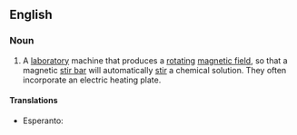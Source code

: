 ==English==
{{wikipedia}}

===Noun===
{{en-noun}}

# {{lb|en|chemistry}} A [[laboratory]] machine that produces a [[rotating]] [[magnetic field]], so that a magnetic [[stir bar]] will automatically [[stir]] a chemical solution. They often incorporate an electric heating plate.

====Translations====
{{trans-top|laboratory device}}
* Esperanto: {{t|eo|magneta agitilo}}
{{trans-bottom}}
